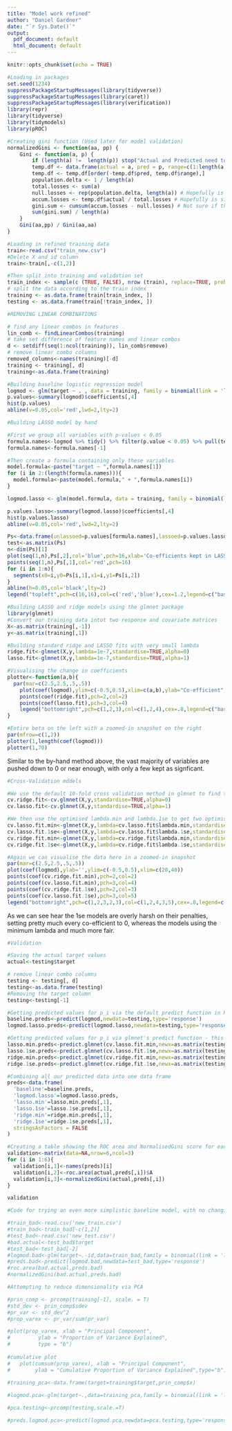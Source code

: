---
title: "Model work refined"
author: "Daniel Gardner"
date: "`r Sys.Date()`"
output:
  pdf_document: default
  html_document: default
---

```{r setup, include=FALSE}
knitr::opts_chunk$set(echo = TRUE)
```

```{r}
#Loading in packages
set.seed(1234)
suppressPackageStartupMessages(library(tidyverse))
suppressPackageStartupMessages(library(caret))
suppressPackageStartupMessages(library(verification))
library(repr)
library(tidyverse)
library(tidymodels)
library(pROC)
```

```{r}
#Creating gini function (Used later for model validation)
normalizedGini <- function(aa, pp) {
    Gini <- function(a, p) {
        if (length(a) !=  length(p)) stop("Actual and Predicted need to be equal lengths!")
        temp.df <- data.frame(actual = a, pred = p, range=c(1:length(a)))
        temp.df <- temp.df[order(-temp.df$pred, temp.df$range),]
        population.delta <- 1 / length(a)
        total.losses <- sum(a)
        null.losses <- rep(population.delta, length(a)) # Hopefully is similar to accumulatedPopulationPercentageSum
        accum.losses <- temp.df$actual / total.losses # Hopefully is similar to accumulatedLossPercentageSum
        gini.sum <- cumsum(accum.losses - null.losses) # Not sure if this is having the same effect or not
        sum(gini.sum) / length(a)
    }
    Gini(aa,pp) / Gini(aa,aa)
}
```

```{r}
#Loading in refined training data
train<-read.csv("train_new.csv")
#Delete X and id column
train<-train[,-c(1,2)]

#Then split into training and validation set
train_index <- sample(c (TRUE, FALSE), nrow (train), replace=TRUE, prob=c (0.7,0.3))
# split the data according to the train index
training <- as.data.frame(train[train_index, ])
testing <- as.data.frame(train[!train_index, ])
```

```{r}
#REMOVING LINEAR COMBINATIONS

# find any linear combos in features
lin_comb <- findLinearCombos(training)
# take set difference of feature names and linear combos
d <- setdiff(seq(1:ncol(training)), lin_comb$remove)
# remove linear combo columns
removed_columns<-names(training)[-d]
training <- training[, d]
training<-as.data.frame(training)

```

```{r}
#Building baseline logistic regression model
logmod <- glm(target ~ . , data = training, family = binomial(link = 'logit'))
p.values<-summary(logmod)$coefficients[,4]
hist(p.values)
abline(v=0.05,col='red',lwd=2,lty=2)
```

```{r}
#Building LASSO model by hand

#First we group all variables with p-values < 0.05
formula.names<-logmod %>% tidy() %>% filter(p.value < 0.05) %>% pull(term)
formula.names<-formula.names[-1]

#Then create a formula containing only these variables
model.formula<-paste("target ~ ",formula.names[1])
for (i in 2:(length(formula.names))){
  model.formula<-paste(model.formula," + ",formula.names[i])
}

logmod.lasso <- glm(model.formula, data = training, family = binomial(link = 'logit'))

p.values.lasso<-summary(logmod.lasso)$coefficients[,4]
hist(p.values.lasso)
abline(v=0.05,col='red',lwd=2,lty=2)
```

```{r}
Ps<-data.frame(unlassoed=p.values[formula.names],lassoed=p.values.lasso[formula.names])
test<-as.matrix(Ps)
n<-dim(Ps)[1]
plot(seq(1,n),Ps[,2],col='blue',pch=16,xlab='Co-efficients kept in LASSO model',ylab='p-values')
points(seq(1,n),Ps[,1],col='red',pch=16)
for (i in 1:n){
  segments(x0=i,y0=Ps[i,1],x1=i,y1=Ps[i,2])
}
abline(h=0.05,col='black',lty=2)
legend("topleft",pch=c(16,16),col=c('red','blue'),cex=1.2,legend=c("baseline model","lasso model"))
```



```{r}
#Building LASSO and ridge models using the glmnet package
library(glmnet)
#Convert our training data intot two response and covariate matrices
X<-as.matrix(training[,-1])
y<-as.matrix(training[,1])

#Building standard ridge and LASSO fits with very small lambda
ridge.fit<-glmnet(X,y,lambda=1e-7,standardise=TRUE,alpha=0)
lasso.fit<-glmnet(X,y,lambda=1e-7,standardise=TRUE,alpha=1)

#Visualising the change in coefficients
plotter<-function(a,b){
  par(mar=c(2.5,2.5,.5,.5))
    plot(coef(logmod),ylim=c(-0.5,0.5),xlim=c(a,b),ylab="Co-efficient",xlab=paste("Covariates between",as.character(a)," and ",as.character(b)))
    points(coef(ridge.fit),pch=2,col=2)
    points(coef(lasso.fit),pch=3,col=4)
    legend("bottomright",pch=c(1,2,3),col=c(1,2,4),cex=.8,legend=c("baseline","ridge","lasso"))
}

#Entire beta on the left with a zoomed-in snapshot on the right
par(mfrow=c(1,2))
plotter(1,length(coef(logmod)))
plotter(1,70)
```

Similar to the by-hand method above, the vast majority of variables are pushed down to 0 or near enough, with only a few kept as signficant.

```{r}
#Cross-Validation mddels

#We use the default 10-fold cross validation method in glmnet to find the an optimal value of lambda
cv.ridge.fit<-cv.glmnet(X,y,standardise=TRUE,alpha=0)
cv.lasso.fit<-cv.glmnet(X,y,standardise=TRUE,alpha=1)

#We then use the optimised lambda.min and lambda.1se to get two optimised models each for regression and LASSO
cv.lasso.fit.min<-glmnet(X,y,lambda=cv.lasso.fit$lambda.min,standardise=TRUE,alpha=1)
cv.lasso.fit.1se<-glmnet(X,y,lambda=cv.lasso.fit$lambda.1se,standardise=TRUE,alpha=1)
cv.ridge.fit.min<-glmnet(X,y,lambda=cv.ridge.fit$lambda.min,standardise=TRUE,alpha=0)
cv.ridge.fit.1se<-glmnet(X,y,lambda=cv.ridge.fit$lambda.1se,standardise=TRUE,alpha=0)

#Again we can visualise the data here in a zoomed-in snapshot
par(mar=c(2.5,2.5,.5,.5))
plot(coef(logmod),ylab='',ylim=c(-0.5,0.5),xlim=c(20,40))
points(coef(cv.ridge.fit.min),pch=2,col=2)
points(coef(cv.lasso.fit.min),pch=3,col=4)
points(coef(cv.ridge.fit.1se),pch=2,col=3)
points(coef(cv.lasso.fit.1se),pch=3,col=5)
legend("bottomright",pch=c(1,2,3,2,3),col=c(1,2,4,3,5),cex=.8,legend=c("baseline","ridge-min","lasso-min","ridge-1se","lasso-1se"))
```
As we can see hear the 1se models are overly harsh on their penalties, setting pretty much every co-efficient to 0, whereas the models using the minimum lambda and much more fair.
```{r}
#Validation

#Saving the actual target values
actual<-testing$target

# remove linear combo columns
testing <- testing[, d]
testing<-as.data.frame(testing)
#Removing the target column
testing<-testing[-1]

#Getting predicted values for p_i via the default predict function in R
baseline.preds<-predict(logmod,newdata=testing,type='response')
logmod.lasso.preds<-predict(logmod.lasso,newdata=testing,type='response')

#Getting predicted values for p_i via glmnet's predict function - this requires the testing data becoming a matrix
lasso.min.preds<-predict.glmnet(cv.lasso.fit.min,newx=as.matrix(testing))
lasso.1se.preds<-predict.glmnet(cv.lasso.fit.1se,newx=as.matrix(testing))
ridge.min.preds<-predict.glmnet(cv.ridge.fit.min,newx=as.matrix(testing))
ridge.1se.preds<-predict.glmnet(cv.ridge.fit.1se,newx=as.matrix(testing))

#Combining all our predicted data into one data frame
preds<-data.frame(
  'baseline'=baseline.preds,
  'logmod.lasso'=logmod.lasso.preds,
  'lasso.min'=lasso.min.preds[,1],
  'lasso.1se'=lasso.1se.preds[,1],
  'ridge.min'=ridge.min.preds[,1],
  'ridge.1se'=ridge.1se.preds[,1],
  stringsAsFactors = FALSE
)

#Creating a table showing the ROC area and NormalisedGini score for each model
validation<-matrix(data=NA,nrow=6,ncol=3)
for (i in 1:6){
  validation[i,1]<-names(preds)[i]
  validation[i,2]<-roc.area(actual,preds[,i])$A
  validation[i,3]<-normalizedGini(actual,preds[,i])
}

validation
```

```{r}
#Code for trying an even more simplistic baseline model, with no changing to the data beforehand 

#train_bad<-read.csv('new_train.csv')
#train_bad<-train_bad[-c(1,2)]
#test_bad<-read.csv('new_test.csv')
#bad.actual<-test_bad$target
#test_bad<-test_bad[-2]
#logmod.bad<-glm(target~.-id,data=train_bad,family = binomial(link = 'logit'))
#preds.bad<-predict(logmod.bad,newdata=test_bad,type='response')
#roc.area(bad.actual,preds.bad)
#normalizedGini(bad.actual,preds.bad)
```

```{r}
#Attempting to reduce dimensionality via PCA

#prin_comp <- prcomp(training[-1], scale. = T)
#std_dev <- prin_comp$sdev
#pr_var <- std_dev^2
#prop_varex <- pr_var/sum(pr_var)

#plot(prop_varex, xlab = "Principal Component",
#         ylab = "Proportion of Variance Explained",
#         type = "b")
         
#cumulative plot         
#   plot(cumsum(prop_varex), xlab = "Principal Component",
#        ylab = "Cumulative Proportion of Variance Explained",type="b")
   
#training_pca<-data.frame(target=training$target,prin_comp$x)

#logmod.pca<-glm(target~.,data=training_pca,family = binomial(link = 'logit'))

#pca.testing<-prcomp(testing,scale.=T)

#preds.logmod.pca<-predict(logmod.pca,newdata=pca.testing,type='response')
```


